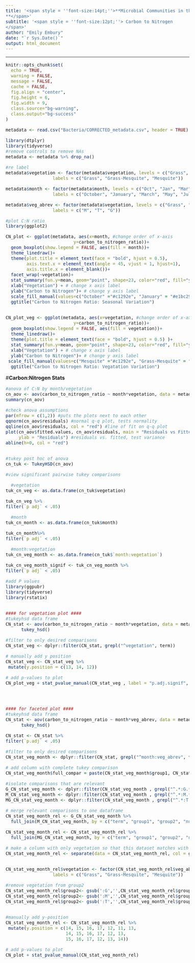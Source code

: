 ```yaml
---
title: '<span style = ''font-size:14pt;''>**Microbial Communities in the changing vegetation of the Chihuahuan Desert 
**</span>'
subtitle: '<span style = ''font-size:12pt;''> Carbon to Nitrogen
</span>'
author: "Emily Embury"
date: "`r Sys.Date()`"
output: html_document
---
```

<style type="text/css">
/* Whole document: */ 
body{
  font-size: 12pt;
}
/* Headers */
h1{
  font-size: 15pt;
}
</style>

---

```r
knitr::opts_chunk$set(
  echo = TRUE,              
  warning = FALSE,       
  message = FALSE,  
  cache = FALSE,        
  fig.align = "center", 
  fig.height = 6,
  fig.width = 9,
  class.source="bg-warning",
  class.output="bg-success"
)

```


```r

metadata <- read.csv("Bacteria/CORRECTED_metadata.csv", header = TRUE)

library(dtplyr)
library(tidyverse)
#remove controls to remove NAs
metadata <- metadata %>% drop_na()

#re label 
metadata$vegetation <- factor(metadata$vegetation, levels = c("Grass", "Mesquite_grass", "Mesquite"), 
                  labels = c("Grass", "Grass-Mesquite", "Mesquite")) 

metadata$month <- factor(metadata$month, levels = c("Oct", "Jan", "Mar", "May", "Jul"), 
                  labels = c("October", "January", "March", "May", "July"))

metadata$veg_abrev <- factor(metadata$vegetation, levels = c("Grass", "Grass-Mesquite", "Mesquite"), 
                  labels = c("M", "T", "G"))

```


```r

#plot C:N ratio
library(ggplot2)

CN_plot <- ggplot(metadata, aes(x=month, #change order of x-axis
                          y=carbon_to_nitrogen_ratio))+
  geom_boxplot(show.legend = FALSE, aes(fill = month))+
  theme_linedraw()+
  theme(plot.title = element_text(face = "bold", hjust = 0.5),
        axis.text.x = element_text(angle = 45, vjust = 1, hjust=1),
        axis.title.x = element_blank())+
  facet_wrap(~vegetation)+
  stat_summary(fun.y=mean, geom="point", shape=23, color="red", fill="yellow") +
  xlab("Vegetation") + # change x axis label
  ylab("Carbon to Nitrogen")+ # change y axis label
  scale_fill_manual(values=c("October" ="#c1292e", "January" = "#e1bc29", "March" = "#679436", "May" = "#4895ef" , "July" ="#8187dc"), name = "month")+
  ggtitle("Carbon to Nitrogen Ratio: Seasonal Variation")


CN_plot_veg <- ggplot(metadata, aes(x=vegetation, #change order of x-axis
                          y=carbon_to_nitrogen_ratio))+
  geom_boxplot(show.legend = FALSE, aes(fill = vegetation))+
  theme_linedraw()+
  theme(plot.title = element_text(face = "bold", hjust = 0.5) )+
  stat_summary(fun.y=mean, geom="point", shape=23, color="red", fill="yellow") +
  xlab("Vegetation") + # change x axis label
  ylab("Carbon to Nitrogen")+ # change y axis label
 scale_fill_manual(values=c("Mesquite" ="#c1292e", "Grass-Mesquite" = "#e1bc29", "Grass" = "#679436"))+
  ggtitle("Carbon to Nitrogen Ratio: Vegatation Variation")

```


#**Carbon:Nitrogen Stats**

```r
#anova of C:N by month/vegetation
cn_aov <- aov(carbon_to_nitrogen_ratio ~ month*vegetation, data = metadata)
summary(cn_aov)

#check anova assumptions
par(mfrow = c(1,2)) #puts the plots next to each other
qqnorm(cn_aov$residuals) #normal q-q plot, tests normality
qqline(cn_aov$residuals, col = "red") #line of fit on q-q plot
plot(cn_aov$fitted.values, cn_aov$residuals, main = "Residuals vs Fitted", xlab = "Fitted Values", 
     ylab = "Residuals") #residuals vs. fitted, test variance
abline(h=0, col = "red") 


#tukey post hoc of anova
cn_tuk <- TukeyHSD(cn_aov)

#view significant pairwise tukey comparisons 

  #vegetation
tuk_cn_veg <- as.data.frame(cn_tuk$vegetation)

tuk_cn_veg %>%
filter(`p adj` < .05) 

  #month
tuk_cn_month <- as.data.frame(cn_tuk$month)

tuk_cn_month%>%
filter(`p adj` < .05)

  #month:vegetation
tuk_cn_veg_month <- as.data.frame(cn_tuk$`month:vegetation`)

tuk_cn_veg_month_signif <- tuk_cn_veg_month %>%
filter(`p adj` < .05)

```

```r

#add P values
library(ggpubr)
library(tidyverse)
library(rstatix)


#### for vegetation plot ####
#tukeyhsd data frame
CN_stat <- aov(carbon_to_nitrogen_ratio ~ month*vegetation, data = metadata) %>%
      tukey_hsd() 

#filter to only desired comparisons
CN_stat_veg <- dplyr::filter(CN_stat, grepl("^vegetation", term))

# manually add y position
CN_stat_veg <- CN_stat_veg %>%
 mutate(y.position = c(13, 14, 12))

# add p-values to plot
CN_plot_veg + stat_pvalue_manual(CN_stat_veg , label = "p.adj.signif", hide.ns = TRUE)




#### for faceted plot ####
#tukeyhsd data frame
CN_stat <- aov(carbon_to_nitrogen_ratio ~ month*veg_abrev, data = metadata) %>%
      tukey_hsd() 

CN_stat <- CN_stat %>%
filter(`p.adj` < .05)

#filter to only desired comparisons
CN_stat_veg_month <- dplyr::filter(CN_stat, grepl("^month:veg_abrev", term))

# add column with complete tukey comparison
CN_stat_veg_month$full_compar = paste(CN_stat_veg_month$group1, CN_stat_veg_month$group2, sep="-")

#isolate comparisons that are relevant
G_CN_stat_veg_month <- dplyr::filter(CN_stat_veg_month , grepl("^.*:G.*:G", full_compar))
M_CN_stat_veg_month <- dplyr::filter(CN_stat_veg_month , grepl("^.*:M.*:M", full_compar))
MG_CN_stat_veg_month <- dplyr::filter(CN_stat_veg_month , grepl("^.*:T.*:T", full_compar)) 

# merge relevant comparisons to one dataframe
CN_stat_veg_month_rel <- G_CN_stat_veg_month %>%
  full_join(M_CN_stat_veg_month, by = c("term", "group1", "group2", "null.value", "estimate", "conf.low", "conf.high", "p.adj", "p.adj.signif", "full_compar")) 

CN_stat_veg_month_rel <- CN_stat_veg_month_rel %>%
  full_join(MG_CN_stat_veg_month, by = c("term", "group1", "group2", "null.value", "estimate", "conf.low", "conf.high", "p.adj", "p.adj.signif", "full_compar")) 

# make a column with only vegetation so that this dataset matches with the PLFA data
CN_stat_veg_month_rel <- separate(data = CN_stat_veg_month_rel, col = group1, into = c("group1", "veg_abrev"), sep = "\\:")


CN_stat_veg_month_rel$vegetation <- factor(CN_stat_veg_month_rel$veg_abrev, levels = c("G", "T", "M"), 
                  labels = c("Grass", "Grass-Mesquite", "Mesquite"))

#remove vegetation from group2
CN_stat_veg_month_rel$group2<- gsub(':G','',CN_stat_veg_month_rel$group2)
CN_stat_veg_month_rel$group2<- gsub(':M','',CN_stat_veg_month_rel$group2)
CN_stat_veg_month_rel$group2<- gsub(':T','',CN_stat_veg_month_rel$group2)


#manually add y-position
CN_stat_veg_month_rel <- CN_stat_veg_month_rel %>%
 mutate(y.position = c(14, 15, 16, 17, 12, 11, 13,
                       14, 15, 16, 17, 12, 13,
                       15, 16, 17, 12, 13, 14))

# add p-values to plot
CN_plot + stat_pvalue_manual(CN_stat_veg_month_rel)


```